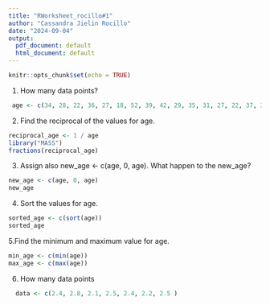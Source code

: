 ```yaml
---
title: "RWorksheet_rocillo#1"
author: "Cassandra Jielin Rocillo"
date: "2024-09-04"
output:
  pdf_document: default
  html_document: default
---
```


```r
knitr::opts_chunk$set(echo = TRUE)
```
1. How many data points?
```r
 age <- c(34, 28, 22, 36, 27, 18, 52, 39, 42, 29, 35, 31, 27, 22, 37, 34, 19, 20, 57, 49, 50,37, 46, 25, 17, 37, 42, 53, 41, 51, 35, 24, 33, 41)
```

2. Find the reciprocal of the values for age. 
```r
reciprocal_age <- 1 / age
library("MASS")
fractions(reciprocal_age)
```
3. Assign also new_age <- c(age, 0, age).
  What happen to the new_age?
```r
new_age <- c(age, 0, age)
new_age
```
4. Sort the values for age.
```r
sorted_age <- c(sort(age))
sorted_age
```

5.Find the minimum and maximum value for age. 
```r
min_age <- c(min(age))
max_age <- c(max(age))
```

6. How many data points
```r
  data <- c(2.4, 2.8, 2.1, 2.5, 2.4, 2.2, 2.5 )
``` 
  